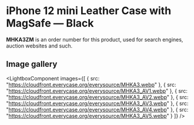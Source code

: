
# iPhone 12 mini Leather Case with MagSafe — Black

<Callout type='info' emoji='👉🏻'>**MHKA3ZM** is an order number for this product, used for search engines, auction websites and such.</Callout>

## Image gallery

<LightboxComponent
    images={[
      {
        src: "https://cloudfront.everycase.org/everysource/MHKA3.webp"
      },
      {
        src: "https://cloudfront.everycase.org/everysource/MHKA3_AV1.webp"
      },
      {
        src: "https://cloudfront.everycase.org/everysource/MHKA3_AV2.webp"
      },
      {
        src: "https://cloudfront.everycase.org/everysource/MHKA3_AV3.webp"
      },
      {
        src: "https://cloudfront.everycase.org/everysource/MHKA3_AV4.webp"
      },
      {
        src: "https://cloudfront.everycase.org/everysource/MHKA3_AV5.webp"
      }
    ]}
  />
